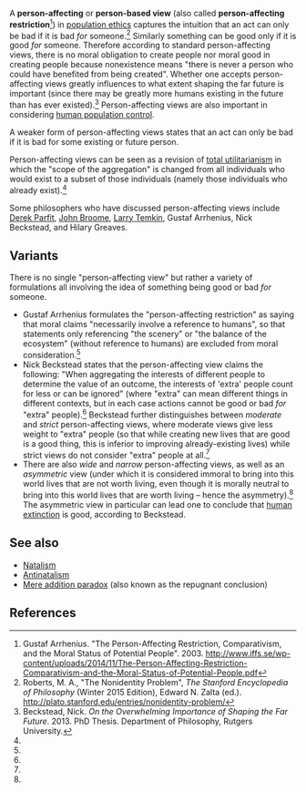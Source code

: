A '''person-affecting''' or '''person-based view''' (also called '''person-affecting restriction'''<ref name="arrhenius-2003">Gustaf Arrhenius. "The Person-Affecting Restriction, Comparativism, and the Moral Status of Potential People". 2003. http://www.iffs.se/wp-content/uploads/2014/11/The-Person-Affecting-Restriction-Comparativism-and-the-Moral-Status-of-Potential-People.pdf</ref>) in [[population ethics]] captures the intuition that an act can only be bad if it is bad ''for'' someone.<ref name="sep">Roberts, M. A., "The Nonidentity Problem", ''The Stanford Encyclopedia of Philosophy'' (Winter 2015 Edition), Edward N. Zalta (ed.). http://plato.stanford.edu/entries/nonidentity-problem/</ref> Similarly something can be good only if it is good ''for'' someone. Therefore according to standard person-affecting views, there is no moral obligation to create people nor moral good in creating people because nonexistence means "there is never a person who could have benefited from being created". Whether one accepts person-affecting views greatly influences to what extent shaping the far future is important (since there may be greatly more humans existing in the future than has ever existed).<ref name="beckstead-thesis">Beckstead, Nick. ''On the Overwhelming Importance of Shaping the Far Future''. 2013. PhD Thesis. Department of Philosophy, Rutgers University.</ref> Person-affecting views are also important in considering [[human population control]].

A weaker form of person-affecting views states that an act can only be bad if it is bad for some existing or future person.

Person-affecting views can be seen as a revision of [[total utilitarianism]] in which the "scope of the aggregation" is changed from all individuals who would exist to a subset of those individuals (namely those individuals who already exist).<ref name="beckstead-thesis"/>

Some philosophers who have discussed person-affecting views include [[Derek Parfit]], [[John Broome (philosopher)|John Broome]], [[Larry Temkin]], Gustaf Arrhenius, Nick Beckstead, and Hilary Greaves.

==Variants==

There is no single "person-affecting view" but rather a variety of formulations all involving the idea of something being good or bad ''for'' someone.

* Gustaf Arrhenius formulates the "person-affecting restriction" as saying that moral claims "necessarily involve a reference to humans", so that statements only referencing "the scenery" or "the balance of the ecosystem" (without reference to humans) are excluded from moral consideration.<ref name="arrhenius-2003"/>
* Nick Beckstead states that the person-affecting view claims the following: "When aggregating the interests of different people to determine the value of an outcome, the interests of 'extra' people count for less or can be ignored" (where "extra" can mean different things in different contexts, but in each case actions cannot be good or bad ''for'' "extra" people).<ref name="beckstead-thesis"/> Beckstead further distinguishes between ''moderate'' and ''strict'' person-affecting views, where moderate views give less weight to "extra" people (so that while creating new lives that are good is a good thing, this is inferior to improving already-existing lives) while strict views do not consider "extra" people at all.<ref name="beckstead-thesis"/>
* There are also ''wide'' and ''narrow'' person-affecting views, as well as an ''asymmetric'' view (under which it is considered immoral to bring into this world lives that are not worth living, even though it is morally neutral to bring into this world lives that are worth living – hence the asymmetry).<ref name="beckstead-thesis"/> The asymmetric view in particular can lead one to conclude that [[human extinction]] is good, according to Beckstead.

==See also==

* [[Natalism]]
* [[Antinatalism]]
* [[Mere addition paradox]] (also known as the repugnant conclusion)

==References==

{{reflist}}

